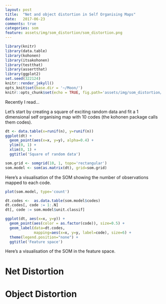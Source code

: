 ```yaml
---
layout: post
title:  "Net and object distortion in Self Organising Maps"
date:   2017-06-23
comments: true
categories: som
feature: assets/img/som_distortion/som_distortion.png
---
```

  
```r
library(knitr)
library(data.table)
library(kohonen)
library(itsakohonen)
library(testthat)
library(assertthat)
library(ggplot2)
set.seed(322124)
knitr::render_jekyll()
opts_knit$set(base.dir = '~/Moon/')
knitr::opts_chunk$set(echo = TRUE, fig.path='assets/img/som_distortion/figure/')
```


Recently I read...

Let's start by creating a square of exciting random data and fit a 1 dimensional self organising map with 10 codes (the kohonen package calls them codes).

```r
dt <- data.table(x=runif(n), y=runif(n))
ggplot(dt) + 
  geom_point(aes(x=x, y=y), alpha=0.4) +
  ylim(0, 1) + 
  xlim(0, 1) +
  ggtitle('Square of random data')

som.grid <- somgrid(10, 1, topo='rectangular')
som.model <- som(as.matrix(dt), grid=som.grid)
```

Here's a visualisation of the SOM showing the number of observations mapped to each code.

```r
plot(som.model, type='count')
```

```r
dt.codes <-  as.data.table(som.model$codes)
dt.codes[, code := 1:.N]
dt[, code := som.model$unit.classif]

ggplot(dt, aes(x=x, y=y)) +
  geom_point(aes(color = as.factor(code)), size=0.5) +
  geom_label(data=dt.codes, 
             mapping=aes(x=x, y=y, label=code), size=6) +
  theme(legend.position="none") +
  ggtitle('Feature space')
```

Here's a visualisation of the SOM in the feature space.

# Net Distortion

# Object Distortion


